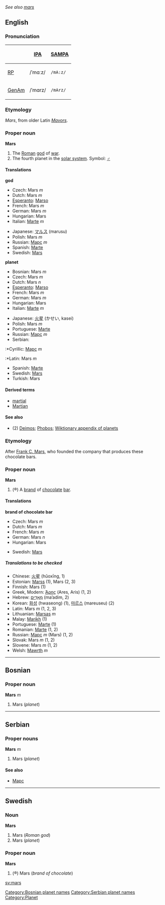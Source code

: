 ''See also [[mars]]''

==English==

===Pronunciation===
{| border=1 cellpadding=5
! !! [[w:IPA|IPA]] !! [[w:SAMPA|SAMPA]]
|-
! [[RP]]
| /ˈmɑːz/ || <tt>/mA:z/</tt>
|-
! [[GenAm]]
| /ˈmɑrz/ || <tt>/mArz/</tt>
|}

===Etymology===
{{L.}} ''Mars'', from older Latin ''[[Mavors]]''.

===Proper noun===
'''Mars'''
{{wikipedia}}
#<!--DefNGod-->The [[Roman]] [[god]] of [[war]].
#<!--DefNPlanet♂-->The fourth planet in the [[solar system]].  Symbol: '''[[♂]]'''

====Translations====
<!--DefNGod-->'''god'''
{{top}}
<!--Put translations for languages from A to I here-->
*Czech: Mars ''m''
*Dutch: Mars ''m''
*[[Esperanto]]: [[Marso]]
*French: Mars ''m''
*German: Mars ''m''
*Hungarian: Mars
*Italian: [[Marte]] ''m''
{{mid}}
<!--Put translations for languages from J to Z here-->
*Japanese: [[マルス]] (marusu)
*Polish: Mars ''m''
*Russian: [[Марс]] ''m''
*Spanish: [[Marte]]
*Swedish: [[Mars#Swedish|Mars]]
{{bottom}}

<!--DefNPlanet♂-->'''planet'''
{{top}}
<!--Put translations for languages from A to I here-->
*Bosnian: Mars ''m''
*Czech: Mars ''m''
*Dutch: Mars ''n''
*[[Esperanto]]: [[Marso]]
*French: Mars ''m''
*German: Mars ''m''
*Hungarian: Mars
*Italian: [[Marte]] ''m''
{{mid}}
<!--Put translations for languages from J to Z here-->
*Japanese: [[火星]] (かせい, kasei)
*Polish: Mars ''m''
*Portuguese: [[Marte]]
*Russian: [[Марс]] ''m''
*Serbian:
:*Cyrillic: [[Марс]] ''m''
:*Latin: Mars ''m''
*Spanish: [[Marte]]
*Swedish: [[Mars#Swedish|Mars]]
*Turkish: Mars
{{bottom}}

====Derived terms====
*[[martial]]
*[[Martian]]

====See also====
*(2) [[Deimos]]; [[Phobos]]; [[Wiktionary_Appendix:Planets|Wiktionary appendix of planets]]

===Etymology===
After [[w:Frank C. Mars|Frank C. Mars]], who founded the company that produces these chocolate bars.

===Proper noun===
'''Mars'''

#<!--DefNBrand-->(&reg;) A [[brand]] of [[chocolate]] [[bar]].

====Translations====
<!--DefNBrand-->'''brand of chocolate bar'''
{{top}}
<!--Put translations for languages from A to I here-->
*Czech: Mars ''m''
*Dutch: Mars ''m''
*French: Mars ''m''
*German: Mars ''n''
*Hungarian: Mars
{{mid}}
<!--Put translations for languages from J to Z here-->
*Swedish: [[Mars#Swedish|Mars]]
{{bottom}}

=====Translations to be checked=====
<!--Remove this section once all of the translations below have been moved into the tables above.-->
{{checktrans}}

*Chinese: [[火星]] (hǔoxīng, 1)
*Estonian: [[Marss]] (1), Mars (2, 3)
*Finnish: Mars (1)
*Greek, Modern: [[Άρης]] (Ares, Aris) (1, 2)
*Hebrew: [[מאדים|מַאַדִים]] (ma’adim, 2)
*Korean: [[화성]] (hwaseong) (1), [[마르스]] (mareuseu) (2)
*Latin: Mars ''m'' (1, 2, 3)
*Lithuanian: [[Marsas]] ''m''
*Malay: [[Marikh]] (1)
*Portuguese: [[Marte]] (1)
*Romanian: [[Marte]] (1, 2)
*Russian: [[Марс]] ''m'' (Mars) (1, 2)
*Slovak: Mars ''m'' (1, 2)
*Slovene: Mars ''m'' (1, 2)
*Welsh: [[Mawrth]] ''m''

----

==Bosnian==
===Proper noun===
'''Mars''' ''m''

#<!--DefNPlanet♂-->Mars (''planet'')

[[Category:Bosnian planet names]]

----
==Serbian==
===Proper nouns===
'''Mars''' ''m''

#<!--DefNPlanet♂-->Mars (''planet'')

====See also====
*[[Марс]]

[[Category:Serbian planet names]]

----
==Swedish==
===Noun===
'''Mars'''

#<!--DefNGod-->Mars (''Roman god'')
#<!--DefNPlanet♂-->Mars (''planet'')

===Proper noun===
'''Mars'''

#<!--DefNBrand-->(&reg;) Mars (''brand of chocolate'')

[[Category:Planet]]
[[sv:mars]]